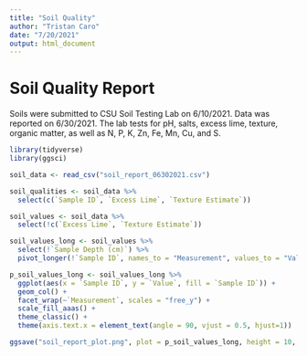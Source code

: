 ```yaml
---
title: "Soil Quality"
author: "Tristan Caro"
date: "7/20/2021"
output: html_document
---
```


# Soil Quality Report
Soils were submitted to CSU Soil Testing Lab on 6/10/2021. Data was reported on 6/30/2021.
The lab tests for pH, salts, excess lime, texture, organic matter, as well as N, P, K, Zn, Fe, Mn, Cu, and S.

```r
library(tidyverse)
library(ggsci)
```

```r
soil_data <- read_csv("soil_report_06302021.csv")

soil_qualities <- soil_data %>% 
  select(c(`Sample ID`, `Excess Lime`, `Texture Estimate`))

soil_values <- soil_data %>% 
  select(!c(`Excess Lime`, `Texture Estimate`))

soil_values_long <- soil_values %>% 
  select(!`Sample Depth (cm)`) %>% 
  pivot_longer(!`Sample ID`, names_to = "Measurement", values_to = "Value")

```


```r
p_soil_values_long <- soil_values_long %>% 
  ggplot(aes(x = `Sample ID`, y = `Value`, fill = `Sample ID`)) +
  geom_col() +
  facet_wrap(~`Measurement`, scales = "free_y") +
  scale_fill_aaas() +
  theme_classic() +
  theme(axis.text.x = element_text(angle = 90, vjust = 0.5, hjust=1))

ggsave("soil_report_plot.png", plot = p_soil_values_long, height = 10, width = 15)
```


